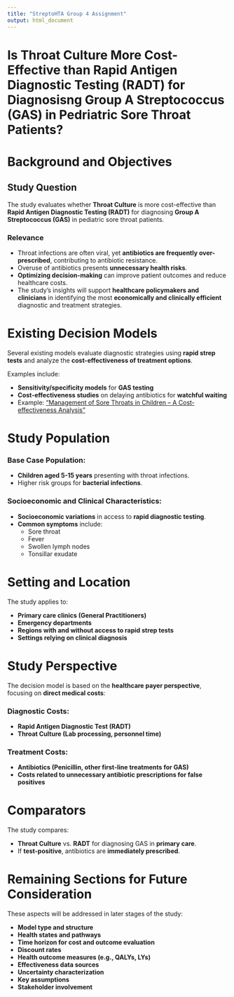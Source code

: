 ```yaml
---
title: "StreptoHTA Group 4 Assignment"
output: html_document
---
```


# Is Throat Culture More Cost-Effective than Rapid Antigen Diagnostic Testing (RADT) for Diagnosisng Group A Streptococcus (GAS) in Pedriatric Sore Throat Patients?

# Background and Objectives

## Study Question

The study evaluates whether **Throat Culture** is more cost-effective than **Rapid Antigen Diagnostic Testing (RADT)** for diagnosing **Group A Streptococcus (GAS)** in pediatric sore throat patients.

### Relevance

-   Throat infections are often viral, yet **antibiotics are frequently over-prescribed**, contributing to antibiotic resistance.
-   Overuse of antibiotics presents **unnecessary health risks**.
-   **Optimizing decision-making** can improve patient outcomes and reduce healthcare costs.
-   The study's insights will support **healthcare policymakers and clinicians** in identifying the most **economically and clinically efficient** diagnostic and treatment strategies.

# Existing Decision Models

Several existing models evaluate diagnostic strategies using **rapid strep tests** and analyze the **cost-effectiveness of treatment options**.

Examples include:

-   **Sensitivity/specificity models** for **GAS testing**
-   **Cost-effectiveness studies** on delaying antibiotics for **watchful waiting**
-   Example: ["Management of Sore Throats in Children – A Cost-effectiveness Analysis"](https://jamanetwork.com/journals/jamapediatrics/fullarticle/347278)

# Study Population

### Base Case Population:

-   **Children aged 5-15 years** presenting with throat infections.
-   Higher risk groups for **bacterial infections**.

### Socioeconomic and Clinical Characteristics:

-   **Socioeconomic variations** in access to **rapid diagnostic testing**.
-   **Common symptoms** include:
    -   Sore throat
    -   Fever
    -   Swollen lymph nodes
    -   Tonsillar exudate

# Setting and Location

The study applies to:

-   **Primary care clinics (General Practitioners)**
-   **Emergency departments**
-   **Regions with and without access to rapid strep tests**
-   **Settings relying on clinical diagnosis**

# Study Perspective

The decision model is based on the **healthcare payer perspective**, focusing on **direct medical costs**:

### Diagnostic Costs:

-   **Rapid Antigen Diagnostic Test (RADT)**
-   **Throat Culture (Lab processing, personnel time)**

### Treatment Costs:

-   **Antibiotics (Penicillin, other first-line treatments for GAS)**
-   **Costs related to unnecessary antibiotic prescriptions for false positives**

# Comparators

The study compares:

-   **Throat Culture** vs. **RADT** for diagnosing GAS in **primary care**.
-   If **test-positive**, antibiotics are **immediately prescribed**.

# Remaining Sections for Future Consideration

These aspects will be addressed in later stages of the study:

-   **Model type and structure**
-   **Health states and pathways**
-   **Time horizon for cost and outcome evaluation**
-   **Discount rates**
-   **Health outcome measures (e.g., QALYs, LYs)**
-   **Effectiveness data sources**
-   **Uncertainty characterization**
-   **Key assumptions**
-   **Stakeholder involvement**
